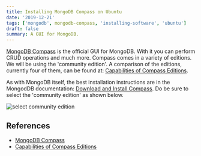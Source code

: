 ```yaml
---
title: Installing MongoDB Compass on Ubuntu
date: '2019-12-21'
tags: ['mongodb', mongodb-compass, 'installing-software', 'ubuntu']
draft: false
summary: A GUI for MongoDB.
---
```


[MongoDB Compass](https://www.mongodb.com/products/compass) is the official GUI for MongoDB. With it you can perform CRUD operations and much more. Compass comes in a variety of editions. We will be using the 'community edition'. A comparison of the editions, currently four of them, can be found at: [Capabilities of Compass Editions](https://docs.mongodb.com/compass/master/#capabilities-of-compass-short-editions).

As with MongoDB itself, the best installation instructions are in the MongodDB documentation: [Download and Install Compass](https://docs.mongodb.com/compass/master/install/). Do be sure to select the 'community edition' as shown below.

![select community edition](/static/images/select-community-edition.png)

## References

- [MongoDB Compass](https://www.mongodb.com/products/compass)
- [Capabilities of Compass Editions](https://docs.mongodb.com/compass/master/#capabilities-of-compass-short-editions)
